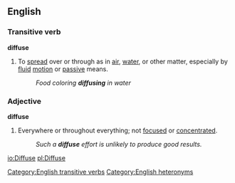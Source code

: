 ==English==
===Transitive verb===
'''diffuse'''
{{wikipediapar|diffusion}}
#To [[spread]] over or through as in [[air]], [[water]], or other matter, especially by [[fluid]] [[motion]] or [[passive]] means.
#:''Food coloring '''diffusing''' in water''

===Adjective===
'''diffuse'''
#Everywhere or throughout everything; not [[focus]]ed or [[concentrate]]d.
#:''Such a '''diffuse''' effort is unlikely to produce good results.''

[[Category:English transitive verbs]]
[[Category:English heteronyms]]

[[io:Diffuse]]
[[pl:Diffuse]]
